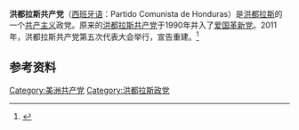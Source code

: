 {{for|1927年成立的洪都拉斯共产党|洪都拉斯共产党}}
{{共产党}}
'''洪都拉斯共产党'''（[[西班牙语|西班牙语]]：Partido Comunista de Honduras）是[[洪都拉斯|洪都拉斯]]的一个[[共产主义|共产主义]]政党。原来的[[洪都拉斯共产党|洪都拉斯共产党]]于1990年并入了[[爱国革新党|爱国革新党]]。2011年，洪都拉斯共产党第五次代表大会举行，宣告重建。<ref>{{cite web |url=http://mltoday.com/subject-areas/national-liberation/honduran-communists-reactivate-party-1171.html |title=存档副本 |accessdate=2011-09-17 |deadurl=yes |archiveurl=https://web.archive.org/web/20111017032125/http://mltoday.com/subject-areas/national-liberation/honduran-communists-reactivate-party-1171.html |archivedate=2011-10-17 }}</ref>

==参考资料==
{{reflist}}

[[Category:美洲共产党|Category:美洲共产党]]
[[Category:洪都拉斯政党|Category:洪都拉斯政党]]